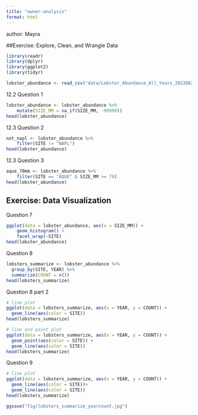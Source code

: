 ```yaml
---
title: "owner-analysis"
format: html
---
```



author: Mayra

##Exercise: Explore, Clean, and Wrangle Data

```r
library(readr)
library(dplyr)
library(ggplot2)
library(tidyr)
```

```r
lobster_abundance <- read_csv("data/Lobster_Abundance_All_Years_20220829.csv")
```

12.2 Question 1

```r
lobster_abundance <- lobster_abundance %>% 
    mutate(SIZE_MM = na_if(SIZE_MM, -99999))
head(lobster_abundance)
```


12.3 Question 2

```r
not_napl <- lobster_abundance %>% 
    filter(SITE != "NAPL")
head(lobster_abundance)
```

12.3 Question 3

```r
aque_70mm <- lobster_abundance %>% 
    filter(SITE == "AQUE" & SIZE_MM >= 70)
head(lobster_abundance)
```


## Exercise: Data Visualization


Question 7

```r
ggplot(data = lobster_abundance, aes(x = SIZE_MM)) +
    geom_histogram() +
    facet_wrap(~SITE)
head(lobster_abundance)
```


Question 8

```r
lobsters_summarize <- lobster_abundance %>% 
  group_by(SITE, YEAR) %>% 
  summarize(COUNT = n())
head(lobsters_summarize)
```

Question 8 part 2

```r
# line plot
ggplot(data = lobsters_summarize, aes(x = YEAR, y = COUNT)) +
  geom_line(aes(color = SITE)) 
head(lobsters_summarize)

# line and point plot
ggplot(data = lobsters_summarize, aes(x = YEAR, y = COUNT)) +
  geom_point(aes(color = SITE)) +
  geom_line(aes(color = SITE)) 
head(lobsters_summarize)
```

Question 9

```r
# line plot
ggplot(data = lobsters_summarize, aes(x = YEAR, y = COUNT)) +
  geom_line(aes(color = SITE))+
  geom_line(aes(color = SITE))
head(lobsters_summarize)

ggsave("fig/lobsters_summarize_yearcount.jpg")

```

